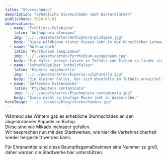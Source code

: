 ```yaml
---
title: "Sturmschäden"
description: "Erhebliche Sturmschäden nach Winterstürmen"
publishDate: 2024-05-01
observations:
  - name: "Frühlings-Pelzbiene"
    latin: "Anthophora plumipes"
    img: "../../assets/arten/Anthophora-plumipes.jpg"
    body: "Diese Wildbiene nistet dieses Jahr in der künstlichen Lehmwand."
  - name: "Rothaarbock"
    latin: "Pyrrhidium sanguineum"
    img: "../../assets/arten/Pyrrhidium-sanguineum.jpg"
    body: "Ein Käfer, dessen Larven in Totholz von Eichen zu finden sind."
  - name: "Schwefelgelber Totholzfalter"
    latin: "Esperia sulphurella"
    img: "../../assets/arten/Esperia-sulphurella.jpg"
    body: "Ein kleiner Falter, der sich ebenfalls im Totholz entwickelt."
  - name: "Gefleckte Faltenmücke"
    latin: "Ptychoptera contaminata"
    img: "../../assets/arten/Ptychoptera-contaminata.jpg"
    body: "Diese nicht so häufige Mücke lebt in Wassernähe."
heroImage: "../../assets/blog/sturmschaeden.jpg"
---
```


Während des Winters gab es erhebliche Sturmschäden an den abgestorbenen Pappeln im Biotop.  
Diese sind wie Mikado ineinader gefallen.  
Wir besprechen nun mit den Stadtwerken, wie hier die Verkehrssicherheit wieder hergestellt werden kann.

Für Ehrenamtler sind diese Baumpflegemaßnahmen eine Nummer zu groß, daher werden die Stadtwerke hier unterstützen.
